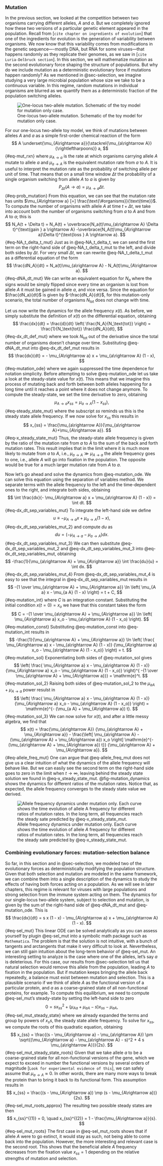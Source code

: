 ### Mutation {#seq_determ_mut}

In the previous section, we looked at the competition between two organisms
carrying different alleles, $A$ and $a$. But we completely ignored how these two
versions of a particular genetic element appeared in the population. Recall from
[`cite chapter on ingredients of evolution`] that one of the ingredients for
evolution is the generation of variability between organisms. We now know that
this variability comes from modifications in the genetic sequence----mostly DNA,
but RNA for some viruses---that happens randomly as they replicate their
genomes, as we saw in [`cite Luria-Delbruck section`]. In this section, we will
mathematize mutation as the second evolutionary force shaping the structure of
populations. But why do we include mutation as a deterministic evolutionary
force if mutations happen randomly? As we mentioned in @sec-selection, we
imagine studying a very large microbial population whose size we take to be a
continuous variable. In this regime, random mutations in individual organisms
are blurred as we quantify them as a deterministic fraction of the population
switching alleles.

![One-locus two-allele mutation. Schematic of the toy model for mutation only
case.](./figures/placeholder.jpg){#fig-mutation_schematic}

For our one-locus two-allele toy model, we think of mutations between alleles
$A$ and $a$ as a simple first-order chemical reaction of the form
$$
A
\underset{\mu_{A\rightarrow a}}{\stackrel{\mu_{a\rightarrow A}}{\rightleftharpoons}}
a,
$${#eq-mut_rxn}
where $\mu_{A\rightarrow a}$ is the rate at which organisms carrying allele $A$
mutate to allele $a$ and $\mu_{a\rightarrow A}$ is the equivalent mutation rate
from $a$ to $A$. It is useful to interpret the mutation rate as the probability
of switching allele per unit of time. That means that on a small time window
$\Delta t$ the probability of a single organism switching from allele $A$ to $a$
is given by
$$
P_{\Delta t}(A \rightarrow a) = \mu_{A\rightarrow a} \Delta t.
$${#eq-prob_mutation}
From this equation, we can see that the mutation rate has units
$\mu_{A\rightarrow a} [=] \frac{\text{\#organisms}}{\text{time}}$. To compute
the number of organisms with allele $A$ at time $t + \Delta t$, we take into
account both the number of organisms switching from $a$ to $A$ and from $A$ to
$a$; this is
$$
N_A(t + \Delta t) = N_A(t) + 
\overbrace{N_a(t)\mu_{a\rightarrow A} \Delta t}^{\text{gain } a \rightarrow A}
-\overbrace{N_A(t)\mu_{A\rightarrow a}\Delta t}^{\text{loss } A \rightarrow a}.
$${#eq-NA_t_delta_t_mut}
Just as in @eq-NA_t_delta_t, we can send the first term on the right-hand side
of @eq-NA_t_delta_t_mut to the left, and divide both sides by $\Delta t$. For
very small $\Delta t$, we can rewrite @eq-NA_t_delta_t_mut as a differential
equation of the form
$$
\frac{dN_A}{dt} = N_a(t)\mu_{a\rightarrow A} - N_A(t)\mu_{A\rightarrow a}.
$${#eq-dNA_dt_mut}
We can write an equivalent equation for $N_a$ where the signs would be simply
flipped since every time an organism is lost from allele $A$ it must be gained
in allele $a$, and vice versa. Since the equation for $\frac{dN_a}{dt}$ is 
given by $-\frac{dN_A}{dt}$, for this mutation-only scenario, the total number
of organisms $N_\text{tot}$ does not change with time.

Let us now write the dynamics for the allele frequency $x(t)$. As before, we
simply substitute the definition of $x(t)$ on the differential equation, 
obtaining
$$
\frac{dx}{dt} = \frac{d}{dt} \left( \frac{N_A}{N_\text{tot}} \right) = 
\frac{1}{N_\text{tot}} \frac{dN_A}{dt},
$${#eq-dx_dt_def_mut}
where we took $N_\text{tot}$ out of the derivative since the total number of
organisms doesn't change over time. Substituting @eq-dNA_dt_mut into
@eq-dx_dt_def_mut results in
$$
\frac{dx}{dt} = - \mu_{A\rightarrow a} x + \mu_{a\rightarrow A} (1 - x),
$${#eq-mutation_ode}
where we again suppressed the time dependence for notation simplicity. Before
attempting to solve @eq-mutation_ode let us take a look at the steady-state 
value for $x(t)$. This means that we imagine this process of mutating back and
forth between both alleles happening for a long time until it reaches a point
where it does not change anymore. To compute the steady-state, we set the time
derivative to zero, obtaining
$$
\mu_{A\rightarrow a} x_{ss} = \mu_{a\rightarrow A} (1 - x_{ss}),
$${#eq-steady_state_mut}
where the subscript $ss$ reminds us this is the steady state allele frequency.
If we now solve for $x_{ss}$ this results in
$$
x_{ss} = \frac{\mu_{a\rightarrow A}}{\mu_{a\rightarrow A}+\mu_{A\rightarrow a}}.
$${#eq-x_steady_state_mut}
Thus, the steady-state allele frequency is given by the ratio of the mutation
rate from $a$ to $A$ to the sum of the back and forth mutation rates. This
result implies that in the limit where it is much more likely to mutate from $a$
to $A$, i.e., $\mu_{a\rightarrow A} \gg \mu_{A\rightarrow a}$ the allele
frequency goes to one, i.e., allele $A$ will go into fixation in the population.
The opposite would be true for a much larger mutation rate from $A$ to $a$.

Now let's go ahead and solve the dynamics from @eq-mutation_ode. We can solve
this equation using the separation of variables method. We separate terms with
the allele frequency to the left and the time-dependent ones to the right, and
integrate both sides, obtaining
$$
\int \frac{dx}{- \mu_{A\rightarrow a} x + \mu_{a\rightarrow A} (1 - x)} = 
\int dt.
$${#eq-dx_dt_sep_variables_mut}
To integrate the left-hand side we define
$$
u \equiv - \mu_{A\rightarrow a} x + \mu_{a\rightarrow A} (1 - x),
$${#eq-dx_dt_sep_variables_mut_2}
and compute $du$ as
$$
du = \left( - \mu_{A\rightarrow a} - \mu_{a\rightarrow A} \right) dx.
$${#eq-dx_dt_sep_variables_mut_3}
We can then substitute @eq-dx_dt_sep_variables_mut_2 and
@eq-dx_dt_sep_variables_mut_3 into @eq-dx_dt_sep_variables_mut, obtaining
$$
-\frac{1}{\mu_{a\rightarrow A} + \mu_{A\rightarrow a}} \int \frac{du}{u} = 
\int dx.
$${#eq-dx_dt_sep_variables_mut_4}
From @eq-dx_dt_sep_variables_mut_4 is easy to see that the integral in
@eq-dx_dt_sep_variables_mut results in
$$
-{1 \over \mu_{a\rightarrow A} + \mu_{A\rightarrow a}}
\ln \left( \mu_{A a} x - \mu_{a A} (1 - x) \right) =
t + C,
$${#eq-mutation_int}
where $C$ is an integration constant. Substituting the initial condition $x(t=0)
= x_o$ we have that this constant takes the form
$$
C =  -{1 \over \mu_{a\rightarrow A} + \mu_{A\rightarrow a}}
\ln \left( \mu_{A\rightarrow a} x_o - \mu_{a\rightarrow A} (1 - x_o) \right).
$${#eq-mutation_const}
Substituting @eq-mutation_const into @eq-mutation_int results in
$$
-\frac{1}{\mu_{a\rightarrow A} + \mu_{A\rightarrow a}} \ln \left( 
\frac{ \mu_{A\rightarrow a} x - \mu_{a\rightarrow A} (1 - x)}
{\mu_{A\rightarrow a} x_o - \mu_{a\rightarrow A} (1 - x_o)} 
\right) = t.
$${#eq-mutation_sol}
Exponentiating both sides of @eq-mutation_sol gives 
$$
\left( \frac{ \mu_{A\rightarrow a} x - \mu_{a\rightarrow A} (1 - x)}
{\mu_{A\rightarrow a} x_o - \mu_{a\rightarrow A} (1 - x_o)} \right)^{
-{1 \over \mu_{a\rightarrow A} + \mu_{A\rightarrow a}}} = \mathrm{e}^t.
$${#eq-mutation_sol_2}
Raising both sides of @eq-mutation_sol_2 to the $\mu_{a A} + \mu_{A\rightarrow
a}$ power resulst in
$$
\left( \frac{ \mu_{A\rightarrow a} x - \mu_{a\rightarrow A} (1 - x)}
{\mu_{A\rightarrow a} x_o - \mu_{a\rightarrow A} (1 - x_o)} \right) =
\mathrm{e}^{- (\mu_{a A} + \mu_{A\rightarrow a}) t}.
$${#eq-mutation_sol_3} 
We can now solve for $x(t)$, and after a little messy algebra, we find that 
$$
x(t) = \frac{\mu_{a\rightarrow A}}
{\mu_{a\rightarrow A} + \mu_{A\rightarrow a}} 
- \frac{\left[  \mu_{a\rightarrow A} - (\mu_{a\rightarrow A} + 
\mu_{A\rightarrow a}) x_o \right] 
\mathrm{e}^{- (\mu_{a\rightarrow A} + \mu_{A\rightarrow a}) t}}
{\mu_{a\rightarrow A} + \mu_{A\rightarrow a}}.
$${#eq-allele_freq_mut}
One can argue that @eq-allele_freq_mut does not give us a clear intuition of
what the dynamics of the allele frequency will behave like. But we can easily
see the second term on the right-hand side goes to zero in the limit when $t
\rightarrow \infty$, leaving behind the steady state solution we found in
@eq-x_steady_state_mut. @fig-mutation_dynamics shows the dynamics for different
ratios of the mutation rates. Notice that, as expected, the allele frequency
converges to the steady state value we derived.

![Allele frequency dynamics under mutation only. Each curve shows the time
evolution of allele $A$ frequency for different ratios of mutation rates. In the
long term, all frequencies reach the steady sate predicted by
@eq-x_steady_state_mut.](./figures/forces_evolution/_mutation_dynamics){#fig-mutation_dynamics}

### Combining evolutionary forces: mutation-selection balance

So far, in this section and in @sec-selection, we modeled two of the
evolutionary forces as deterministically modifying the population structure.
Given that both selection and mutation are modeled in the same framework, we can
combine them into a single description of the dynamics to study the effects of
having both forces acting on a population. As we will see in later chapters,
this regime is relevant for viruses with large populations and strong selection
from the immune system acting on them. The dynamics for our single-locus
two-allele system, subject to selection and mutation, is given by the sum of the
right-hand side of @eq-dNA_dt_mut and @eq-mutation_ode. This is
$$
\frac{dx}{dt} = s x (1 - x) - 
\mu_{A\rightarrow a} x + \mu_{a\rightarrow A} (1 - x).
$${#eq-sel_mut} 
This linear ODE can be solved analytically as you can assess yourself by plugin
@eq-sel_mut into a symbolic math package such as `Mathematica`. The problem is
that the solution is not intuitive, with a bunch of tangents and arctangents
that make it very difficult to look at. Nevertheless, we can still gain
intuition about the long-term behavior of @eq-sel_mut. An interesting setting to
analyze is the case where one of the alleles, let's say $a$ is deleterious. For
this case, our results from @sec-selection tell us that natural selection would
remove this allele from the population, leading $A$ to fixation in the
population. But if mutation keeps bringing the allele back repeatedly, a balance
must exist between mutation and selection. This is a plausible scenario if we
think of allele $A$ as the functional version of a particular protein, and $a$
as a coarse-grained state of all non-functional proteins, for example. To
compute this equilibrium, we need to compute @eq-sel_mut's steady-state by
setting the left-hand side to zero
$$
0 = s x_{ss}^2 + (\mu_{Aa} + \mu_{aA} - s) x_{ss} - \mu_{aA},
$${#eq-sel_mut_steady_state} 
where we already expanded the terms and group by powers of $x_ss$, the steady
state allele frequency. To solve for $x_{ss}$, we compute the roots of this
quadratic equation, obtaining
$$
x_{ss} = \frac{(s - \mu_{A\rightarrow a} - \mu_{a\rightarrow A}) \pm 
\sqrt{(\mu_{A\rightarrow a} - \mu_{a\rightarrow A} - s)^2 + 
4 s \mu_{a\rightarrow A}}}{2s}.
$${#eq-sel_mut_steady_state_roots} 
Given that we take allele $a$ to be a coarse-grained state for all
non-functional versions of the gene, which we expect to exceed in number the
functional versions by several orders of magnitude [`Look for experimental
evidence of this`], we can safely assume that $\mu_{a\rightarrow A} \approx 0$.
In other words, there are many more ways to break the protein than to bring it
back to its functional form. This assumption results in
$$
x_{ss} = \frac{(s - \mu_{A\rightarrow a}) \mp (s - \mu_{A\rightarrow a})}{2s}.
$${#eq-sel_mut_roots_approx}
The resulting two possible steady states are then
$$
x_{ss}^{(1)} = 0, \quad x_{ss}^{(2)} = 1 - \frac{\mu_{A\rightarrow a}}{s}.
$${#eq-sel_mut_roots} 
The first case in @eq-sel_mut_roots shows that if allele $A$ were to go extinct,
it would stay as such, not being able to come back into the population. However,
the more interesting and relevant case is the second root. This shows that the
beneficial allele $A$ frequency decreases from the fixation value $x_{ss} = 1$
depending on the relative strengths of mutation and selection.
